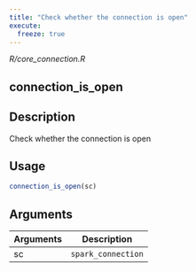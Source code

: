 ```yaml
---
title: "Check whether the connection is open"
execute:
  freeze: true
---
```


*R/core_connection.R*

## connection_is_open

## Description
Check whether the connection is open 


## Usage
```r
connection_is_open(sc) 
```

## Arguments
|Arguments|Description|
|---|---|
| sc | `spark_connection` |








